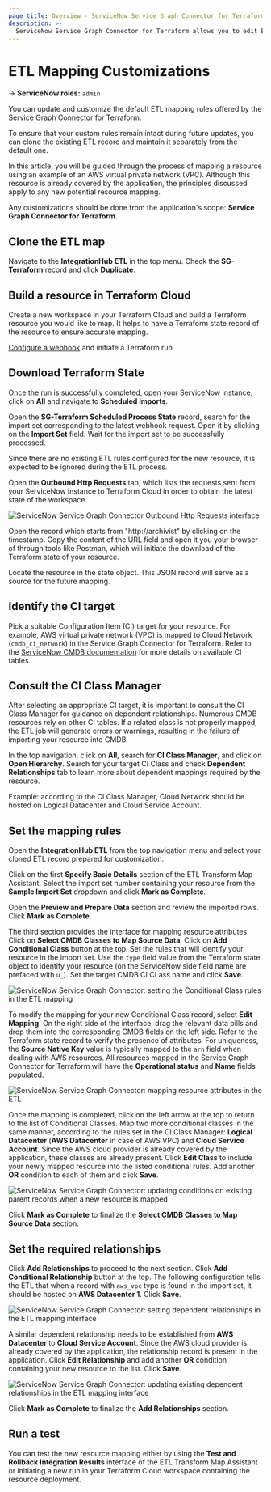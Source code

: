 ```yaml
---
page_title: Overview - ServiceNow Service Graph Connector for Terraform Integration - summary of the setup process
description: >-
  ServiceNow Service Graph Connector for Terraform allows you to edit ETL mapping and add more resources.
---
```


# ETL Mapping Customizations

-> **ServiceNow roles:** `admin`

You can update and customize the default ETL mapping rules offered by the Service Graph Connector for Terraform. 

To ensure that your custom rules remain intact during future updates, you can clone the existing ETL record and maintain it separately from the default one.

In this article, you will be guided through the process of mapping a resource using an example of an AWS virtual private network (VPC). Although this resource is already covered by the application, the principles discussed apply to any new potential resource mapping.

Any customizations should be done from the application's scope: **Service Graph Connector for Terraform**.

## Clone the ETL map

Navigate to the **IntegrationHub ETL** in the top menu. Check the **SG-Terraform** record and click **Duplicate**.

## Build a resource in Terraform Cloud

Create a new workspace in your Terraform Cloud and build a Terraform resource you would like to map. It helps to have a Terraform state record of the resource to ensure accurate mapping. 

[Configure a webhook](/terraform/cloud-docs/integrations/service-graph/service-graph-setup#configure-terraform-webhook) and initiate a Terraform run.

## Download Terraform State

Once the run is successfully completed, open your ServiceNow instance, click on **All** and navigate to **Scheduled Imports**. 

Open the **SG-Terraform Scheduled Process State** record, search for the import set corresponding to the latest webhook request. Open it by clicking on the **Import Set** field. Wait for the import set to be successfully processed. 

Since there are no existing ETL rules configured for the new resource, it is expected to be ignored during the ETL process.

Open the **Outbound Http Requests** tab, which lists the requests sent from your ServiceNow instance to Terraform Cloud in order to obtain the latest state of the workspace. 

![ServiceNow Service Graph Connector Outbound Http Requests interface](/img/docs/service-now-service-graph-state-object-url.png)

Open the record which starts from "http://archivist" by clicking on the timestamp. Copy the content of the URL field and open it you your browser of through tools like Postman, which will initiate the download of the Terraform state of your resource.

Locate the resource in the state object. This JSON record will serve as a source for the future mapping.

## Identify the CI target

Pick a suitable Configuration Item (CI) target for your resource. For example, AWS virtual private network (VPC) is mapped to Cloud Network (`cmdb_ci_network`) in the Service Graph Connector for Terraform. Refer to the [ServiceNow CMDB documentation](https://docs.servicenow.com/en-US/bundle/utah-servicenow-platform/page/product/configuration-management/reference/cmdb-tables-details.html) for more details on available CI tables.

## Consult the CI Class Manager

After selecting an appropriate CI target, it is important to consult the CI Class Manager for guidance on dependent relationships. Numerous CMDB resources rely on other CI tables. If a related class is not properly mapped, the ETL job will generate errors or warnings, resulting in the failure of importing your resource into CMDB.

In the top navigation, click on **All**, search for **CI Class Manager**, and click on **Open Hierarchy**. Search for your target CI Class and check **Dependent Relationships** tab to learn more about dependent mappings required by the resource.

Example: according to the CI Class Manager, Cloud Network should be hosted on Logical Datacenter and Cloud Service Account.

## Set the mapping rules

Open the **IntegrationHub ETL** from the top navigation menu and select your cloned ETL record prepared for customization. 

Click on the first **Specify Basic Details** section of the ETL Transform Map Assistant. Select the import set number containing your resource from the **Sample Import Set** dropdown and click **Mark as Complete**.

Open the **Preview and Prepare Data** section and review the imported rows. Click **Mark as Complete**.

The third section provides the interface for mapping resource attributes. Click on **Select CMDB Classes to Map Source Data**. Click on **Add Conditional Class** button at the top. Set the rules that will identify your resource in the import set. Use the `type` field value from the Terraform state object to identify your resource (on the ServiceNow side field name are prefaced with `u_`). Set the target CMDB CI CLass name and click **Save**.

![ServiceNow Service Graph Connector: setting the Conditional Class rules in the ETL mapping](/img/docs/service-now-service-graph-conditional-class-mapping.png)

To modify the mapping for your new Conditional Class record, select **Edit Mapping**. On the right side of the interface, drag the relevant data pills and drop them into the corresponding CMDB fields on the left side. Refer to the Terraform state record to verify the presence of attributes. For uniqueness, the **Source Native Key** value is typically mapped to the `arn` field when dealing with AWS resources. All resources mapped in the Service Graph Connector for Terraform will have the **Operational status** and **Name** fields populated.

![ServiceNow Service Graph Connector: mapping resource attributes in the ETL](/img/docs/service-now-service-graph-etl-attribute-mapping.png)

Once the mapping is completed, click on the left arrow at the top to return to the list of Conditional Classes. Map two more conditional classes in the same manner, according to the rules set in the CI Class Manager: **Logical Datacenter** (**AWS Datacenter** in case of AWS VPC) and **Cloud Service Account**. Since the AWS cloud provider is already covered by the application, these classes are already present. Click **Edit Class**  to include your newly mapped resource into the listed conditional rules. Add another **OR** condition to each of them and click **Save**. 

![ServiceNow Service Graph Connector: updating conditions on existing parent records when a new resource is mapped](/img/docs/service-now-service-graph-etl-condition-update.png)

Click **Mark as Complete** to finalize the **Select CMDB Classes to Map Source Data** section. 

## Set the required relationships

Click **Add Relationships** to proceed to the next section. Click **Add Conditional Relationship** button at the top. The following configuration tells the ETL that when a record with `aws_vpc` type is found in the import set, it should be hosted on **AWS Datacenter 1**. Click **Save**.

![ServiceNow Service Graph Connector: setting dependent relationships in the ETL mapping interface](/img/docs/service-now-service-graph-etl-setting-relationship.png)

A similar dependent relationship needs to be established from **AWS Datacenter** to **Cloud Service Account**. Since the AWS cloud provider is already covered by the application, the relationship record is present in the application. Click **Edit Relationship** and add another **OR** condition containing your new resource to the list. Click **Save**.

![ServiceNow Service Graph Connector: updating existing dependent relationships in the ETL mapping interface](/img/docs/service-now-service-graph-etl-editing-relationship.png)

Click **Mark as Complete** to finalize the **Add Relationships** section. 

## Run a test

You can test the new resource mapping either by using the **Test and Rollback Integration Results** interface of the ETL Transform Map Assistant or initiating a new run in your Terraform Cloud workspace containing the resource deployment.
